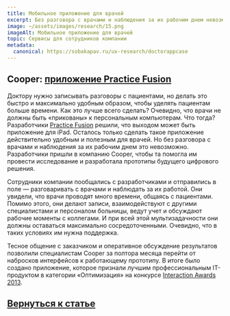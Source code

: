 ```yaml
---
title: Мобильное приложение для врачей
excerpt: Без разговора с врачами и наблюдения за их рабочим днем невозможно сделать для них удобное приложение
image: ~/assets/images/research/15.png
imageAlt: Мобильное приложение для врачей
topic: Сервисы для сотрудников компании
metadata:
  canonical: https://sobakapav.ru/ux-research/doctorappcase
---
```



## Cooper: [приложение Practice Fusion](https://en.wikipedia.org/wiki/Practice_Fusion)

Доктору нужно записывать разговоры с пациентами, но делать это быстро и максимально удобным образом, чтобы уделять пациентам больше времени. Как это лучше всего сделать? Очевидно, что врачи не должны быть «прикованы» к персональным компьютерам. Что тогда? Разработчики [Practice Fusion](https://www.practicefusion.com) решили, что выходом может быть приложение для iPad. Осталось только сделать такое приложение действительно удобным и полезным для врачей. Но без разговора с врачами и наблюдения за их рабочим днем это невозможно. Разработчики пришли в компанию Cooper, чтобы та помогла им провести исследование и разработала прототипы будущего цифрового решения.

Сотрудники компании пообщались с разработчиками и отправились в поле — разговаривать с врачами и наблюдать за их работой. Они увидели, что врачи проводят много времени, общаясь с пациентами. Помимо этого, они делают записи, взаимодействуют с другими специалистами и персоналом больницы, ведут учет и обсуждают рабочие моменты с коллегами. И при всей этой мультизадачности они должны оставаться максимально сосредоточенными. Очевидно, что в таких условиях им нужна поддержка.

Тесное общение с заказчиком и оперативное обсуждение результатов позволили специалистам Cooper за полтора месяца перейти от набросков интерфейсов к работающему прототипу. В итоге было создано приложение, которое признали лучшим профессиональным IT-продуктом в категории «Оптимизация» на конкурсе [Interaction Awards 2013](https://awards.ixda.org/projects/practice-fusion-ipad-application).

## [Вернуться к статье](/ux-research/#case4)


